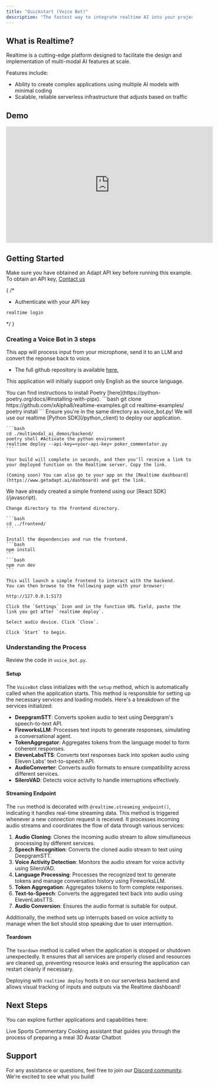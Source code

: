 ```yaml
---
title: "Quickstart (Voice Bot)"
description: "The fastest way to integrate realtime AI into your projects."
---
```


## What is Realtime?

Realtime is a cutting-edge platform designed to facilitate the design and implementation of multi-modal AI features at scale. 

Features include:

- Ability to create complex applications using multiple AI models with minimal coding
- Scalable, reliable serverless infrastructure that adjusts based on traffic

## Demo

<iframe width="560" height="315" src="https://www.youtube.com/embed/32HnQDZ3Jfk?si=E24k_zNrufSQ9RPk" title="YouTube video player" frameborder="0" allow="accelerometer; autoplay; clipboard-write; encrypted-media; gyroscope; picture-in-picture; web-share" referrerpolicy="strict-origin-when-cross-origin" allowfullscreen></iframe>

## **Getting Started**
 
<Info>Make sure you have obtained an Adapt API key before running this example. To obtain an API key, [Contact us](mailto:contact@getadapt.ai)</Info>

{
  /*
  - Authenticate with your API key
  ```bash
  realtime login
  ```
  */
}

### **Creating a Voice Bot in 3 steps**

This app will process input from your microphone, send it to an LLM and convert the reponse back to voice.

- The full github repository is available [here.](https://github.com/xAlpha8/realtime-examples)

<Info>This application will initially support only English as the source language.</Info>

<Steps>
  <Step title="Start by cloning the repository">
    <Info>You can find instructions to install Poetry [here](https://python-poetry.org/docs/#installing-with-pipx).</Info>
    ```bash
    git clone https://github.com/xAlpha8/realtime-examples.git
    cd realtime-examples/
    poetry install
    ```

  </Step>
  <Step title="Deploy to Realtime">
    <Warning>Ensure you're in the same directory as voice_bot.py!</Warning>
    We will use our realtime [Python SDK](/python_client) to deploy our application.

    ```bash
    cd ./multimodal_ai_demos/backend/
    poetry shell #Activate the python environment
    realtime deploy --api-key=<your-api-key> poker_commentator.py
    ```

    Your build will complete in seconds, and then you'll receive a link to your deployed function on the Realtime server. Copy the link.
    
    (Coming soon) You can also go to your app on the [Realtime dashboard](https://www.getadapt.ai/dashboard) and get the link.
  </Step>
  <Step title="Launch the frontend">
    We have already created a simple frontend using our [React SDK](/javascript).

    Change directory to the frontend directory.

    ```bash
    cd ../frontend/
    ```

    Install the dependencies and run the frontend.
    ```bash
    npm install
    ```
    ```bash
    npm run dev
    ```

    This will launch a simple frontend to interact with the backend.
    You can then browse to the following page with your browser:

    http://127.0.0.1:5173

    Click the `Settings` Icon and in the function URL field, paste the link you got after `realtime deploy`.

    Select audio device. Click `Close`.

    Click `Start` to begin.

  </Step>
</Steps>

### **Understanding the Process**

Review the code in `voice_bot.py`.

#### **Setup**

The `VoiceBot` class initializes with the `setup` method, which is automatically called when the application starts. This method is responsible for setting up the necessary services and loading models. Here's a breakdown of the services initialized:

- **DeepgramSTT**: Converts spoken audio to text using Deepgram's speech-to-text API.
- **FireworksLLM**: Processes text inputs to generate responses, simulating a conversational agent.
- **TokenAggregator**: Aggregates tokens from the language model to form coherent responses.
- **ElevenLabsTTS**: Converts text responses back into spoken audio using Eleven Labs' text-to-speech API.
- **AudioConverter**: Converts audio formats to ensure compatibility across different services.
- **SileroVAD**: Detects voice activity to handle interruptions effectively.

#### **Streaming Endpoint**

The `run` method is decorated with `@realtime.streaming_endpoint()`, indicating it handles real-time streaming data. This method is triggered whenever a new connection request is received. It processes incoming audio streams and coordinates the flow of data through various services:

1. **Audio Cloning**: Clones the incoming audio stream to allow simultaneous processing by different services.
2. **Speech Recognition**: Converts the cloned audio stream to text using DeepgramSTT.
3. **Voice Activity Detection**: Monitors the audio stream for voice activity using SileroVAD.
4. **Language Processing**: Processes the recognized text to generate tokens and manage conversation history using FireworksLLM.
5. **Token Aggregation**: Aggregates tokens to form complete responses.
6. **Text-to-Speech**: Converts the aggregated text back into audio using ElevenLabsTTS.
7. **Audio Conversion**: Ensures the audio format is suitable for output.

Additionally, the method sets up interrupts based on voice activity to manage when the bot should stop speaking due to user interruption.

#### **Teardown**

The `teardown` method is called when the application is stopped or shutdown unexpectedly. It ensures that all services are properly closed and resources are cleaned up, preventing resource leaks and ensuring the application can restart cleanly if necessary.

Deploying with `realtime deploy` hosts it on our serverless backend and allows visual tracking of inputs and outputs via the Realtime dashboard!

## **Next Steps**

You can explore further applications and capabilities here:

<CardGroup cols={3}>
  <Card 
  title="Live Sports Commentator"
  href="commentator"
  icon="image"
  color="#ea5a0c"
  >
    Live Sports Commentary
  </Card>
  <Card 
  title="Cooking Assistant" 
  href="cooking"
  icon="image"
  color="#ea5a0c"
  >
    Cooking assistant that guides you through the process of preparing a meal
  </Card>
  <Card 
  title="3D Avatar Chatbot" 
  icon="image"
  color="#ea5a0c"
  href="3d_chatbot"
  >
    3D Avatar Chatbot
  </Card>
</CardGroup>

## Support

For any assistance or questions, feel free to join our [Discord community](https://discord.gg/cmfFw6SYvp). We're excited to see what you build!
